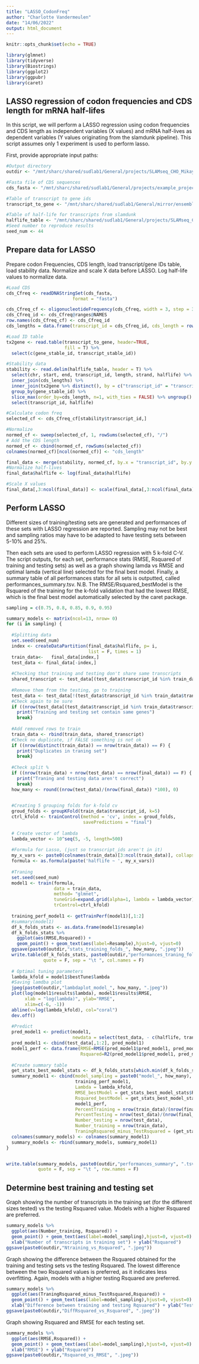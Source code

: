 ```yaml
---
title: "LASSO_CodonFreq"
author: "Charlotte Vandermeulen"
date: "14/06/2022"
output: html_document
---
```


```r
knitr::opts_chunk$set(echo = TRUE)

library(glmnet)
library(tidyverse)
library(Biostrings)
library(ggplot2)
library(ggpubr)
library(caret)
```

## LASSO regression of codon frequencies and CDS length for mRNA half-lifes

In this script, we will perform a LASSO regression using codon frequencies and 
CDS length as independent variables (X values) and mRNA half-lives as dependent 
variables (Y values originating from the slamdunk pipeline).
This script assumes only 1 experiment is used to perform lasso.

First, provide appropriate input paths:

```r
#Output directory
outdir <- "/mnt/sharc/shared/sudlab1/General/projects/SLAMseq_CHO_Mikayla/cho_slam/slam_picr/lasso/"

#Fasta file of CDS sequences
cds_fasta <- "/mnt/sharc/shared/sudlab1/General/projects/example_project/cds_hg38_noalt/cds_criGri/cds_crigri_picr.fa"

#Table of transcript to gene ids 
transcript_to_gene <- "/mnt/sharc/shared/sudlab1/General/mirror/ensembl/criGri_PICR/Cricetulus_griseus_picr.CriGri-PICR.105.ena.tsv"

#Table of half-life for transcripts from slamdunk 
halflife_table <- "/mnt/sharc/shared/sudlab1/General/projects/SLAMseq_CHO_Mikayla/cho_slam/slam_picr/halflife_2rep_aboveCPM/halflife_filtered2.tsv"
#Seed number to reproduce results
seed_num <- 44
```

## Prepare data for LASSO

Prepare codon Frequencies, CDS length, load transcript/gene IDs table, load 
stability data.
Normalize and scale X data before LASSO.
Log half-life values to normalize data.

```r
#Load CDS
cds_Cfreq <- readDNAStringSet(cds_fasta,
                         format = "fasta")

cds_Cfreq_cf <- oligonucleotideFrequency(cds_Cfreq, width = 3, step = 3)
cds_Cfreq_id <- cds_Cfreq@ranges@NAMES
row.names(cds_Cfreq_cf) <- cds_Cfreq_id
cds_lengths = data.frame(transcript_id = cds_Cfreq_id, cds_length = rowSums(cds_Cfreq_cf))

#Load ID table
tx2gene <- read.table(transcript_to_gene, header=TRUE,
                      fill = T) %>%
  select(c(gene_stable_id, transcript_stable_id))

#Stability data
stability <- read.delim(halflife_table, header = T) %>%
  select(chr, start, end, transcript_id, length, strand, halflife) %>%
  inner_join(cds_lengths) %>%
  inner_join(tx2gene %>% distinct(), by = c("transcript_id" = "transcript_stable_id")) %>% 
  group_by(gene_stable_id) %>%
  slice_max(order_by=cds_length, n=1, with_ties = FALSE) %>% ungroup() %>%
  select(transcript_id, halflife)

#Calculate codon freq
selected_cf <- cds_Cfreq_cf[stability$transcript_id,]

#Normalize
normed_cf <- sweep(selected_cf, 1, rowSums(selected_cf), "/")
# Add the CDS length
normed_cf <- cbind(normed_cf, rowSums(selected_cf))
colnames(normed_cf)[ncol(normed_cf)] <- "cds_length"

final_data <- merge(stability, normed_cf, by.x = "transcript_id", by.y = 0)
#Normalize half-lives
final_data$halflife <- log(final_data$halflife)

#Scale X values
final_data[,3:ncol(final_data)] <- scale(final_data[,3:ncol(final_data)])
```

## Perform LASSO

Different sizes of training/testing sets are generated and performances of these
sets with LASSO regression are reported. 
Sampling may not be best and sampling ratios may have to be adapted to have 
testing sets between 5-10% and 25%.

Then each sets are used to perform LASSO regression with 5 k-fold C-V.
The script outputs, for each set, performance stats (RMSE, Rsquared of training
and testing sets) as well as a graph showing lamda vs RMSE and optimal lamda 
(vertical line) selected for the final best model. 
Finally, a summary table of all performances stats for all sets is outputted,
called performances_summary.tsv. 
N.B. The RMSE/Rsquared_bestModel is the Rsquared of the training for the k-fold
validation that had the lowest RMSE, which is the final best model automatically
selected by the caret package.

```r
sampling = c(0.75, 0.8, 0.85, 0.9, 0.95)

summary_models <- matrix(ncol=13, nrow= 0)
for (i in sampling) {
  
  #Splitting data 
  set.seed(seed_num)
  index <- createDataPartition(final_data$halflife, p= i,
                               list = F, times = 1)
  train_data<-   final_data[index,]
  test_data <- final_data[-index,]
  
  #Checking that training and testing don't share same transcripts
  shared_transcript <- test_data[(test_data$transcript_id %in% train_data$transcript_id),]
  
  #Remove them from the testing, go to training
  test_data <- test_data[!(test_data$transcript_id %in% train_data$transcript_id),]
  #Check again to be sure
  if ((nrow(test_data[(test_data$transcript_id %in% train_data$transcript_id),]) == 0) == F) {
    print("Training and testing set contain same genes")
    break}
  
  #Add removed rows to train 
  train_data <- rbind(train_data, shared_transcript)
  #Check no duplicate, if FALSE something is not ok
  if ((nrow(distinct(train_data)) == nrow(train_data)) == F) {
    print("Duplicates in traning set")
    break}
  
  #Check split %
  if ((nrow(train_data) + nrow(test_data) == nrow(final_data)) == F) {
    print("Traning and testing data aren't correct")
    break}
  how_many <- round((nrow(test_data)/(nrow(final_data)) *100), 0)
  

  #Creating 5 grouping folds for k-fold cv
  groud_folds <- groupKFold(train_data$transcript_id, k=5)
  ctrl_kfold <- trainControl(method = 'cv', index = groud_folds,
                             savePredictions = "final")
  
  # Create vector of lambda
  lambda_vector <- 10^seq(5, -5, length=500)
  
  #Formula for Lasso, (just so transcript_ids aren't in it)
  my_x_vars <- paste0(colnames(train_data)[3:ncol(train_data)], collapse = "+")
  formula <- as.formula(paste('halflife ~ ', my_x_vars))
  
  #Traning
  set.seed(seed_num)
  model1 <- train(formula,
                  data = train_data,
                  method= "glmnet",
                  tuneGrid=expand.grid(alpha=1, lambda = lambda_vector),
                  trControl=ctrl_kfold)
  
  training_perf_model1 <- getTrainPerf(model1)[,1:2]
  #summary(model1)
  df_k_folds_stats <- as.data.frame(model1$resample)
  df_k_folds_stats %>% 
    ggplot(aes(RMSE,Rsquared)) + 
    geom_point() + geom_text(aes(label=Resample),hjust=0, vjust=0)
  ggsave(paste0(outdir,"stats_training_folds_", how_many, ".jpeg"))
  write.table(df_k_folds_stats, paste0(outdir,"performances_traning_folds_", how_many,".tsv"),
              quote = F, sep = "\t ", col.names = F)
  
  # Optimal tuning parameters
  lambda_kfold = model1$bestTune$lambda
  #Saving lamdba plot
  jpeg(paste0(outdir,"lambdaplot_model_", how_many, ".jpeg"))
  plot(log(model1$results$lambda), model1$results$RMSE,
       xlab = "log(lambda)", ylab="RMSE",
       xlim=c(-6, -1))
  abline(v=log(lambda_kfold), col="coral")
  dev.off()
  
  #Predict
  pred_model1 <- predict(model1, 
                         newdata = select(test_data, - c(halflife, transcript_id)))
  pred_model1 <- cbind(test_data[,1:2], pred_model1)
  model1_perf <- data.frame(RMSE=RMSE(pred_model1$pred_model1, pred_model1$halflife),
                            Rsquared=R2(pred_model1$pred_model1, pred_model1$halflife))
  
  #Create summary table
  get_stats_best_model_stats <- df_k_folds_stats[which.min(df_k_folds_stats$RMSE),]
  summary_model1 <- cbind(model_sampling = paste0("model_", how_many),
                          training_perf_model1, 
                          Lambda = lambda_kfold,
                          RMSE_bestModel = get_stats_best_model_stats$RMSE,
                          Rsquared_bestModel = get_stats_best_model_stats$Rsquared,
                          model1_perf, 
                          PercentTraining = nrow(train_data)/(nrow(final_data)) *100,
                          PercentTesting = nrow(test_data)/(nrow(final_data)) *100,
                          Number_testing = nrow(test_data),
                          Number_training = nrow(train_data),
                          TraningRsquared_minus_TestRsquared = (get_stats_best_model_stats$RMSE)-(model1_perf[1,"Rsquared"]))
  colnames(summary_models) <- colnames(summary_model1)
  summary_models <- rbind(summary_models, summary_model1)
}


write.table(summary_models, paste0(outdir,"performances_summary", ".tsv"),
            quote = F, sep = "\t ", row.names = F)


```


## Determine best training and testing set

Graph showing the number of transcripts in the training set (for the different 
sizes tested) vs the testing Rsquared value. 
Models with a higher Rsquared are preferred.

```r
summary_models %>%
  ggplot(aes(Number_training, Rsquared)) + 
  geom_point() + geom_text(aes(label=model_sampling),hjust=0, vjust=0) +
  xlab("Number of transcripts in training set") + ylab("Rsquared")
ggsave(paste0(outdir,"Ntraining_vs_Rsquared", ".jpeg"))

```

Graph showing the difference between the Rsquared obtained for the training and 
testing sets vs the testing Rsquared.
The lowest difference between the two Rsquared values is preferred, as it 
indicates less overfitting. Again, models with a higher testing Rsquared are
preferred.


```r
summary_models %>%
  ggplot(aes(TraningRsquared_minus_TestRsquared,Rsquared)) + 
  geom_point() + geom_text(aes(label=model_sampling),hjust=0, vjust=0) +
  xlab("Difference between training and testing Rqsuared") + ylab("Testing Rsquared")
ggsave(paste0(outdir,"DiffRsquared_vs_Rsquared", ".jpeg"))
```

Graph showing Rsquared and RMSE for each testing set.


```r
summary_models %>%
  ggplot(aes(RMSE,Rsquared)) + 
  geom_point() + geom_text(aes(label=model_sampling),hjust=0, vjust=0) +
  xlab("RMSE") + ylab("Rsquared")
ggsave(paste0(outdir,"Rsquared_vs_RMSE", ".jpeg"))
```

